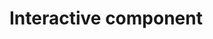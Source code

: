 # Interactive component

<script src="https://unpkg.com/d3-regression@1.3.9/dist/d3-regression.min.js"></script>
<script src="https://d3js.org/d3.v7.js"></script>

<div id="plot"></div>

<script>
		var w = 600;
		var h = 300;
		var padding = 40;

		//Create scale functions
		var xScale = d3.scaleLinear()
		.domain([0, 1])
		.range([padding, w - padding / 2]);

		var yScale = d3.scaleLinear()
		.domain([0, 1])
		.range([h - padding, padding / 2]);

		// define X axis
		var xAxis = d3.axisBottom()
		.scale(xScale)
		.ticks(5);

		//Define Y axis
		var yAxis = d3.axisLeft()
		.scale(yScale)
		.ticks(5);

		var svg = d3.select("#plot")
		  .append("svg")
		  .attr("width", w)
		  .attr("height", h);

		var linearRegression = d3.regressionLinear()
       .x(d => d.attend)
       .y(d => d.grad)

		//Create X axis
		svg.append("g")
		.attr("id", "xaxis")
		.attr("transform", "translate(0," + (h - padding) + ")")
		.call(xAxis);

		//Create Y axis
		svg.append("g")
		.attr("id", "yaxis")
		.attr("transform", "translate(" + padding + ",0)")
		.call(yAxis);

		svg.append("text")
		  .attr("x", w/2)
		  .attr("y", h/2)
		  .attr("id", "nm");
		
		svg.append("text")
    .attr("class", "x label")
    .attr("text-anchor", "end")
    .attr("x", w - 60)
    .attr("y", h -3 )
    .text("Character Owning Rate Among all Players");
    
    svg.append("text")
    .attr("class", "y label")
    .attr("text-anchor", "end")
    .attr("y", 5)
    .attr("dy", ".75em")
    .attr("transform", "rotate(-90)")
    .text("Character Appearance Rate in Abyss");

		  var rowConverter = function (d) {
		    	if (!isNaN(d.rate) && !isNaN(d.rate)) {
		    return {
					owning: +d.rate,
					appearance: +d.n,
					name: d.avatar
				}
		  }
		};

		d3.csv("https://raw.githubusercontent.com/gzmason/Genshin-Impact-Analysis/main/data/owning_and_appearance_rate.csv", rowConverter)
		  .then(function(data) {
      console.log(data);
      
		  xScale
		    .domain([d3.min(data.map(d => d.owning)
		               .filter(d => d > 0)),
					       d3.max(data.map(d => d.owning))]);

		  yScale
			  .domain([d3.min(data.map(d => d.appearance)),
			           d3.max(data.map(d => d.appearance))]);

				d3.select("#yaxis").call(yAxis);

				d3.select("#xaxis").call(xAxis);

		  var allCircles = svg.selectAll("circle")
					.data(data)
					.enter()
					.append("circle")
					.attr("cx", d => xScale(d.owning))
					.attr("cy", d => yScale(d.appearance))
					.attr("r", 5)
					.attr("fill", "black")
					.attr("fill-opacity", ".5")
					.on("mouseover", function () {
					  var school = d3.select(this);
					  school
					    .attr("r", "5");
					  svg.append("g")
					    .attr("id", "temp")
					    .append("text")
					    .attr("fill", "purple")
					    .text(school.datum().name)
					    .attr("x", school.attr("cx"))
					    .attr("y", school.attr("cy"))
					    .style("text-anchor", function () {
							  if (+school.attr("cx") > d3.mean(xScale.range())) {
								  return "end";
							  } else {
								  return "start";
							  }
						});
					})
					.on("mouseout", function () {
					  d3.select(this).attr("r", "3");
					  d3.select("g#temp").remove();
					});

		})
		.catch(function(error) {
					svg.select("text#nm").text("Error loading data.")
					});
		</script>
